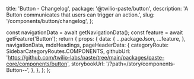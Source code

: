   title: 'Button - Changelog',
  package: '@twilio-paste/button',
  description: 'A Button communicates that users can trigger an action.',
  slug: '/components/button/changelog',
};




  const navigationData = await getNavigationData();
  const feature = await getFeature('Button');
  return {
    props: {
      data: {
        ...packageJson,
        ...feature,
      },
      navigationData,
      mdxHeadings,
      pageHeaderData: {
        categoryRoute: SidebarCategoryRoutes.COMPONENTS,
        githubUrl: 'https://github.com/twilio-labs/paste/tree/main/packages/paste-core/components/button',
        storybookUrl: '/?path=/story/components-Button--',
      },
    },
  };
};

<Changelog />
